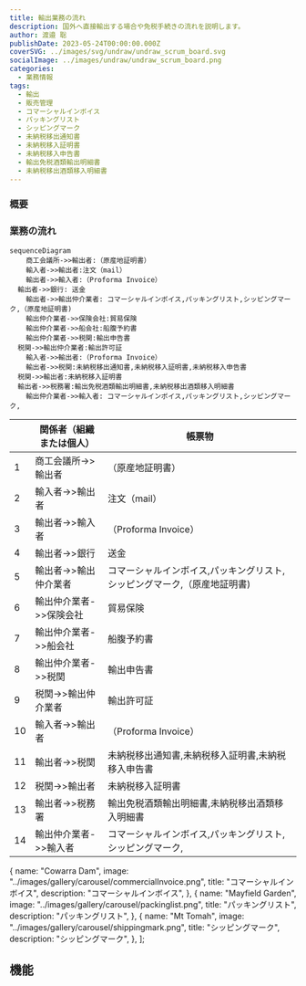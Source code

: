 ```yaml
---
title: 輸出業務の流れ
description: 国外へ直接輸出する場合や免税手続きの流れを説明します。
author: 渡邉 聡
publishDate: 2023-05-24T00:00:00.000Z
coverSVG: ../images/svg/undraw/undraw_scrum_board.svg
socialImage: ../images/undraw/undraw_scrum_board.png
categories:
  - 業務情報
tags:
  - 輸出
  - 販売管理
  - コマーシャルインボイス
  - パッキングリスト
  - シッピングマーク
  - 未納税移出通知書
  - 未納税移入証明書
  - 未納税移入申告書
  - 輸出免税酒類輸出明細書
  - 未納税移出酒類移入明細書
---
```


### 概要

### 業務の流れ

```mermaid
sequenceDiagram
	商工会議所->>輸出者:（原産地証明書）
	輸入者->>輸出者:注文（mail）
	輸出者->>輸入者:（Proforma Invoice）
  輸出者->>銀行: 送金
	輸出者->>輸出仲介業者: コマーシャルインボイス,パッキングリスト,シッピングマーク,（原産地証明書)
	輸出仲介業者->>保険会社:貿易保険
	輸出仲介業者->>船会社:船腹予約書
	輸出仲介業者->>税関:輸出申告書
  税関->>輸出仲介業者:輸出許可証
	輸入者->>輸出者:（Proforma Invoice）
	輸出者->>税関:未納税移出通知書,未納税移入証明書,未納税移入申告書
  税関->>輸出者:未納税移入証明書
  輸出者->>税務署:輸出免税酒類輸出明細書,未納税移出酒類移入明細書
	輸出仲介業者->>輸入者: コマーシャルインボイス,パッキングリスト,シッピングマーク,
```

|     | 関係者（組織または個人） | 帳票物                                                                   |
| --- | ------------------------ | ------------------------------------------------------------------------ |
| 1   | 商工会議所->>輸出者      | （原産地証明書）                                                         |
| 2   | 輸入者->>輸出者          | 注文（mail）                                                             |
| 3   | 輸出者->>輸入者          | （Proforma Invoice）                                                     |
| 4   | 輸出者->>銀行            | 送金                                                                     |
| 5   | 輸出者->>輸出仲介業者    | コマーシャルインボイス,パッキングリスト,シッピングマーク,（原産地証明書) |
| 6   | 輸出仲介業者->>保険会社  | 貿易保険                                                                 |
| 7   | 輸出仲介業者->>船会社    | 船腹予約書                                                               |
| 8   | 輸出仲介業者->>税関      | 輸出申告書                                                               |
| 9   | 税関->>輸出仲介業者      | 輸出許可証                                                               |
| 10  | 輸入者->>輸出者          | （Proforma Invoice）                                                     |
| 11  | 輸出者->>税関            | 未納税移出通知書,未納税移入証明書,未納税移入申告書                       |
| 12  | 税関->>輸出者            | 未納税移入証明書                                                         |
| 13  | 輸出者->>税務署          | 輸出免税酒類輸出明細書,未納税移出酒類移入明細書                          |
| 14  | 輸出仲介業者->>輸入者    | コマーシャルインボイス,パッキングリスト,シッピングマーク,                |

  {
    name: "Cowarra Dam",
    image: "../images/gallery/carousel/commercialInvoice.png",
    title: "コマーシャルインボイス",
    description: "コマーシャルインボイス",
  },
  {
    name: "Mayfield Garden",
    image: "../images/gallery/carousel/packinglist.png",
    title: "パッキングリスト",
    description: "パッキングリスト",
  },
  {
    name: "Mt Tomah",
    image: "../images/gallery/carousel/shippingmark.png",
    title: "シッピングマーク",
    description: "シッピングマーク",
  },
];

## 機能

<Carousel pages={carouselPages} />
